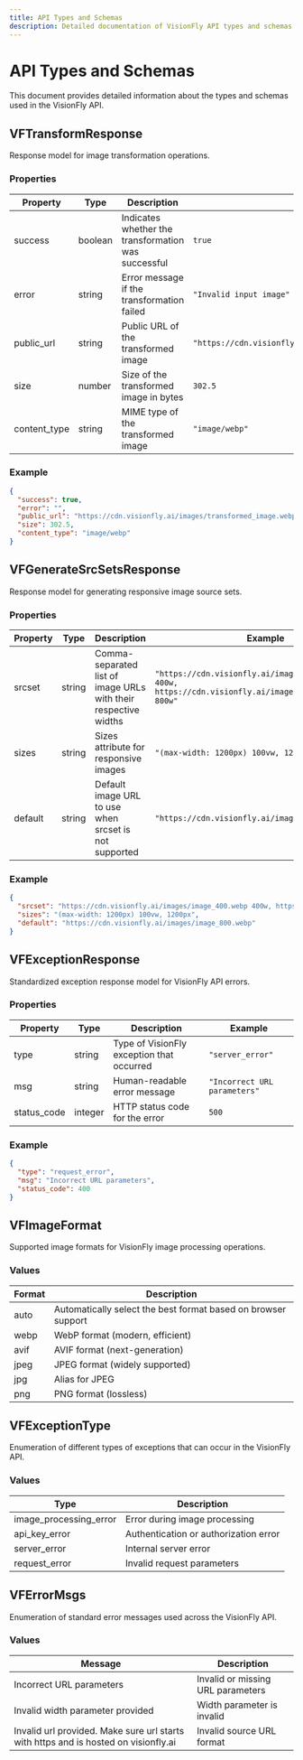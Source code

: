 ```yaml
---
title: API Types and Schemas
description: Detailed documentation of VisionFly API types and schemas
---
```


# API Types and Schemas

This document provides detailed information about the types and schemas used in the VisionFly API.

## VFTransformResponse

Response model for image transformation operations.

### Properties

| Property     | Type    | Description                                         | Example                                                    |
| ------------ | ------- | --------------------------------------------------- | ---------------------------------------------------------- |
| success      | boolean | Indicates whether the transformation was successful | `true`                                                     |
| error        | string  | Error message if the transformation failed          | `"Invalid input image"`                                    |
| public_url   | string  | Public URL of the transformed image                 | `"https://cdn.visionfly.ai/images/transformed_image.webp"` |
| size         | number  | Size of the transformed image in bytes              | `302.5`                                                    |
| content_type | string  | MIME type of the transformed image                  | `"image/webp"`                                             |

### Example

```json
{
  "success": true,
  "error": "",
  "public_url": "https://cdn.visionfly.ai/images/transformed_image.webp",
  "size": 302.5,
  "content_type": "image/webp"
}
```

## VFGenerateSrcSetsResponse

Response model for generating responsive image source sets.

### Properties

| Property | Type   | Description                                                     | Example                                                                                                      |
| -------- | ------ | --------------------------------------------------------------- | ------------------------------------------------------------------------------------------------------------ |
| srcset   | string | Comma-separated list of image URLs with their respective widths | `"https://cdn.visionfly.ai/images/image_400.webp 400w, https://cdn.visionfly.ai/images/image_800.webp 800w"` |
| sizes    | string | Sizes attribute for responsive images                           | `"(max-width: 1200px) 100vw, 1200px"`                                                                        |
| default  | string | Default image URL to use when srcset is not supported           | `"https://cdn.visionfly.ai/images/image_800.webp"`                                                           |

### Example

```json
{
  "srcset": "https://cdn.visionfly.ai/images/image_400.webp 400w, https://cdn.visionfly.ai/images/image_800.webp 800w, https://cdn.visionfly.ai/images/image_1200.webp 1200w",
  "sizes": "(max-width: 1200px) 100vw, 1200px",
  "default": "https://cdn.visionfly.ai/images/image_800.webp"
}
```

## VFExceptionResponse

Standardized exception response model for VisionFly API errors.

### Properties

| Property    | Type    | Description                               | Example                      |
| ----------- | ------- | ----------------------------------------- | ---------------------------- |
| type        | string  | Type of VisionFly exception that occurred | `"server_error"`             |
| msg         | string  | Human-readable error message              | `"Incorrect URL parameters"` |
| status_code | integer | HTTP status code for the error            | `500`                        |

### Example

```json
{
  "type": "request_error",
  "msg": "Incorrect URL parameters",
  "status_code": 400
}
```

## VFImageFormat

Supported image formats for VisionFly image processing operations.

### Values

| Format | Description                                                   |
| ------ | ------------------------------------------------------------- |
| auto   | Automatically select the best format based on browser support |
| webp   | WebP format (modern, efficient)                               |
| avif   | AVIF format (next-generation)                                 |
| jpeg   | JPEG format (widely supported)                                |
| jpg    | Alias for JPEG                                                |
| png    | PNG format (lossless)                                         |

## VFExceptionType

Enumeration of different types of exceptions that can occur in the VisionFly API.

### Values

| Type                   | Description                           |
| ---------------------- | ------------------------------------- |
| image_processing_error | Error during image processing         |
| api_key_error          | Authentication or authorization error |
| server_error           | Internal server error                 |
| request_error          | Invalid request parameters            |

## VFErrorMsgs

Enumeration of standard error messages used across the VisionFly API.

### Values

| Message                                                                             | Description                       |
| ----------------------------------------------------------------------------------- | --------------------------------- |
| Incorrect URL parameters                                                            | Invalid or missing URL parameters |
| Invalid width parameter provided                                                    | Width parameter is invalid        |
| Invalid url provided. Make sure url starts with https and is hosted on visionfly.ai | Invalid source URL format         |
